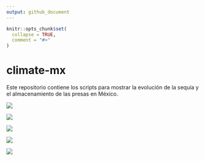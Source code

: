 ```yaml
---
output: github_document
---
```


<!-- README.md is generated from README.Rmd. Please edit that file -->

```r
knitr::opts_chunk$set(
  collapse = TRUE,
  comment = "#>"
)
```

# climate-mx

<!-- badges: start -->

<!-- badges: end -->

Este repositorio contiene los scripts para mostrar la evolución de la sequía y el almacenamiento de las presas en México.

![](02_figs/hexagonos-sequia-Mx.png)

![](02_figs/hexagonos-sequia-Mx.gif)

![](02_figs/historiq-sequia.jpg)

![](02_figs/historiq-presas.jpg)

![](02_figs/historiq-presas-v2.jpg)
